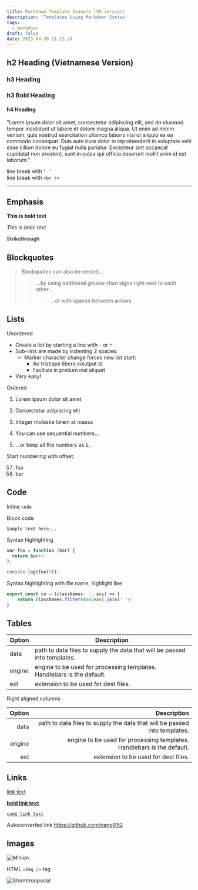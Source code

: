 ```yaml
---
title: Markdown Template Example (VN version)
description: 'Templates Using Markdown Syntax'
tags:
  - markdown
draft: false
date: 2023-04-30 21:12:24
---
```


## h2 Heading (Vietnamese Version)

### h3 Heading

### **h3 Bold Heading**

#### h4 Heading

"Lorem ipsum dolor sit amet, consectetur adipiscing elit, sed do eiusmod tempor incididunt ut labore et dolore magna aliqua. Ut enim ad minim veniam, quis nostrud exercitation ullamco laboris nisi ut aliquip ex ea commodo consequat. Duis aute irure dolor in reprehenderit in voluptate velit esse cillum dolore eu fugiat nulla pariatur. Excepteur sint occaecat cupidatat non proident, sunt in culpa qui officia deserunt mollit anim id est laborum."

line break with '&nbsp;&nbsp;&nbsp;'  
line break with `<br />` <br />

---

## Emphasis

**This is bold text**

_This is italic text_

~~Strikethrough~~

## Blockquotes

> Blockquotes can also be nested...
>
> > ...by using additional greater-than signs right next to each other...
> >
> > > ...or with spaces between arrows.

## Lists

Unordered

- Create a list by starting a line with `-` or `*`
- Sub-lists are made by indenting 2 spaces:
  - Marker character change forces new list start:
    - Ac tristique libero volutpat at
    * Facilisis in pretium nisl aliquet
- Very easy!

Ordered

1. Lorem ipsum dolor sit amet
2. Consectetur adipiscing elit
3. Integer molestie lorem at massa

4. You can use sequential numbers...
5. ...or keep all the numbers as `1.`

Start numbering with offset:

57. foo
1. bar

## Code

Inline `code`

Block code

```
Sample text here...
```

Syntax highlighting

```js
var foo = function (bar) {
  return bar++;
};

console.log(foo(5));
```

Syntax highlighting with file name, highlight line

```ts:cores.ts {2}
export const cn = (classNames: ...any) => {
    return classNames.filter(Boolean).join(' ');
}
```

## Tables

| Option | Description                                                               |
| ------ | ------------------------------------------------------------------------- |
| data   | path to data files to supply the data that will be passed into templates. |
| engine | engine to be used for processing templates. Handlebars is the default.    |
| ext    | extension to be used for dest files.                                      |

Right aligned columns

| Option |                                                               Description |
| -----: | ------------------------------------------------------------------------: |
|   data | path to data files to supply the data that will be passed into templates. |
| engine |    engine to be used for processing templates. Handlebars is the default. |
|    ext |                                      extension to be used for dest files. |

## Links

[link text](https://nang01t2.github.io/)

[**bold link text**](https://nang01t2.github.io/)

[`code link text`](https://nang01t2.github.io/)

Autoconverted link https://github.com/nang01t2

## Images

![Minion](https://octodex.github.com/images/minion.png)

HTML `<Img />` tag

<img
  src="https://octodex.github.com/images/stormtroopocat.jpg"
  alt="Stormtroopocat"
  width={300}
/>
